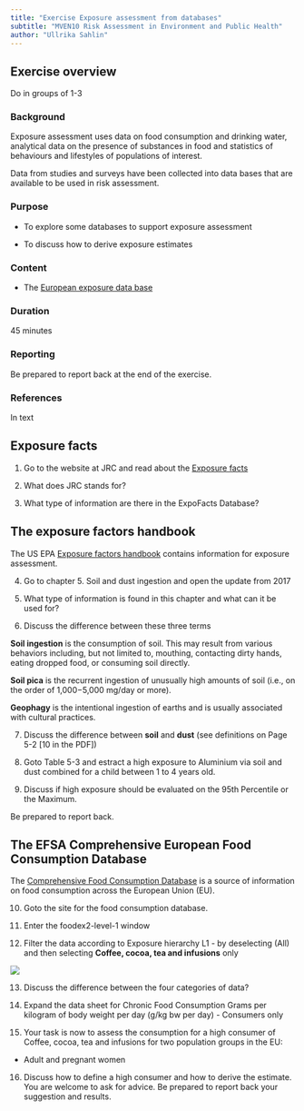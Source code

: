 ```yaml
---
title: "Exercise Exposure assessment from databases"
subtitle: "MVEN10 Risk Assessment in Environment and Public Health"
author: "Ullrika Sahlin"
---
```


## Exercise overview

Do in groups of 1-3

### Background

Exposure assessment uses data on food consumption and drinking water, analytical data on the presence of substances in food and statistics of behaviours and lifestyles of populations of interest. 

Data from studies and surveys have been collected into data bases that are available to be used in risk assessment. 

### Purpose

- To explore some databases to support exposure assessment 

- To discuss how to derive exposure estimates 

### Content

-   The [European exposure data base](https://joint-research-centre.ec.europa.eu/expofacts-european-exposure-factors-sourcebook_en)

### Duration

45 minutes

### Reporting

Be prepared to report back at the end of the exercise.

### References

In text

## Exposure facts

(@) Go to the website at JRC and read about the [Exposure facts](https://joint-research-centre.ec.europa.eu/expofacts-european-exposure-factors-sourcebook_en)

(@) What does JRC stands for?

(@) What type of information are there in the ExpoFacts Database?

## The exposure factors handbook 

The US EPA [Exposure factors handbook](https://www.epa.gov/expobox/about-exposure-factors-handbook) contains information for exposure assessment. 

(@) Go to chapter 5. Soil and dust ingestion and open the update from 2017

(@) What type of information is found in this chapter and what can it be used for? 

(@) Discuss the difference between these three terms

**Soil ingestion** is the consumption of soil. This may result from various behaviors including, but not limited to, mouthing, contacting dirty hands, eating dropped food, or consuming soil directly.

**Soil pica** is the recurrent ingestion of unusually high amounts of soil (i.e., on the order of 1,000−5,000 mg/day or more).

**Geophagy** is the intentional ingestion of earths and is usually associated with cultural practices.

(@) Discuss the difference between **soil** and **dust** (see definitions on Page 5-2 [10 in the PDF])

(@) Goto Table 5-3 and estract a high exposure to Aluminium via soil and dust combined for a child between 1 to 4 years old. 

(@) Discuss if high exposure should be evaluated on the 95th Percentile or the Maximum. 

Be prepared to report back. 

<!-- ## Dietary Exposure (DietEx) tool -->

<!-- The Dietary Exposure [DietEx tool](https://www.efsa.europa.eu/en/science/tools-and-resources/dietex) is a user-friendly tool for estimating chronic dietary exposure to substances present in food (e.g. intentionally added or naturally present chemicals, contaminants, proteins, novel food ingredients). -->

<!-- The DietEx tool is currently unavailable due to ongoing validation by EFSA. So we skip this.   -->

## The EFSA Comprehensive European Food Consumption Database

The [Comprehensive Food Consumption Database](https://www.efsa.europa.eu/en/data-report/food-consumption-data) is a source of information on food consumption across the European Union (EU). 

(@) Goto the site for the food consumption database. 

(@) Enter the foodex2-level-1 window

(@) Filter the data according to Exposure hierarchy L1 - by deselecting (All) and then selecting **Coffee, cocoa, tea and infusions** only

![](../img/food1.png)

(@) Discuss the difference between the four categories of data? 

(@) Expand the data sheet for Chronic Food Consumption Grams per kilogram of body weight per day (g/kg bw per day) - Consumers only

(@) Your task is now to assess the consumption for a high consumer of Coffee, cocoa, tea and infusions for two population groups in the EU:

- Adult and pregnant women

(@) Discuss how to define a high consumer and how to derive the estimate. You are welcome to ask for advice. Be prepared to report back your suggestion and results.

